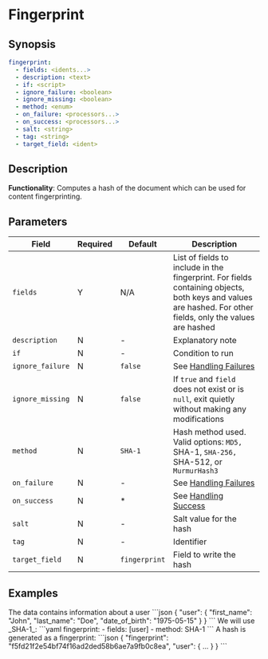 # Fingerprint

## Synopsis

```yaml {2}
fingerprint:
  - fields: <idents...>
  - description: <text>
  - if: <script>
  - ignore_failure: <boolean>
  - ignore_missing: <boolean>
  - method: <enum>
  - on_failure: <processors...>
  - on_success: <processors...>
  - salt: <string>
  - tag: <string>
  - target_field: <ident>
```

## Description

**Functionality**: Computes a hash of the document which can be used for content fingerprinting.

## Parameters

|Field|Required|Default|Description|
|---|---|---|---|
|`fields`|Y|N/A|List of fields to include in the fingerprint. For fields containing objects, both keys and values are hashed. For other fields, only the values are hashed|
|`description`|N|-|Explanatory note|
|`if`|N|-|Condition to run|
|`ignore_failure`|N|`false`|See [Handling Failures](../handling-failures.mdx)|
|`ignore_missing`|N|`false`|If `true` and `field` does not exist or is `null`, exit quietly without making any modifications|
|`method`|N|`SHA-1`|Hash method used. Valid options: `MD5, `SHA-1, `SHA-256, `SHA-512, or `MurmurHash3`|
|`on_failure`|N|-|See [Handling Failures](../handling-failures.mdx)|
|`on_success`|N|*|See [Handling Success](../handling-success.mdx)|
|`salt`|N|-|Salt value for the hash|
|`tag`|N|-|Identifier|
|`target_field`|N|`fingerprint`|Field to write the hash|

## Examples

<ExampleGrid>
  <CommentCol>
    The data contains information about a user
  </CommentCol>
  <CodeCol>
    ```json
    {
      "user": {
        "first_name": "John",
        "last_name": "Doe",
        "date_of_birth": "1975-05-15"
      }
    }
    ```
  </CodeCol>

  <CommentCol>
    We will use _SHA-1_:
  </CommentCol>
  <CodeCol>
    ```yaml
    fingerprint:
      - fields: [user]
      - method: SHA-1
    ```
  </CodeCol>

  <CommentCol>
    A hash is generated as a fingerprint:
  </CommentCol>
  <CodeCol>
    ```json
    {
      "fingerprint": "f5fd21f2e54bf74f16ad2ded58b6ae7a9fb0c8ea",
      "user": {
        ...
      }
    }
    ```
  </CodeCol>
</ExampleGrid>
